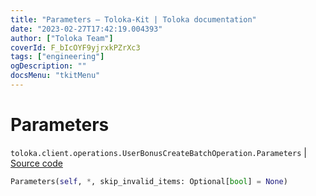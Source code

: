 ```yaml
---
title: "Parameters — Toloka-Kit | Toloka documentation"
date: "2023-02-27T17:42:19.004393"
author: ["Toloka Team"]
coverId: F_bIcOYF9yjrxkPZrXc3
tags: ["engineering"]
ogDescription: ""
docsMenu: "tkitMenu"
---
```


# Parameters
`toloka.client.operations.UserBonusCreateBatchOperation.Parameters` | [Source code](https://github.com/Toloka/toloka-kit/blob/v1.1.4/src/client/operations.py#L364)

```python
Parameters(self, *, skip_invalid_items: Optional[bool] = None)
```